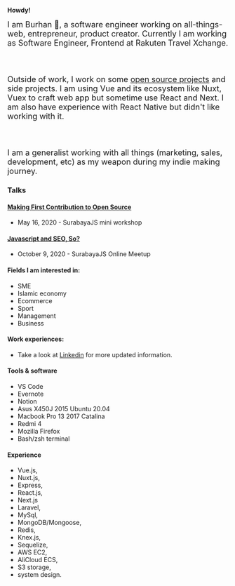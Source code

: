 
__Howdy!__

<font size="4">
    I am Burhan 👋, a software engineer working on all-things-web, entrepreneur, product creator. Currently I am working as Software Engineer, Frontend at Rakuten Travel Xchange.
</font>

<br/><br/>

<font size="4">
    Outside of work, I work on some <a href="https://github.com/initbase" target="_blank">open source projects</a> and side projects. I am using Vue and its ecosystem like Nuxt, Vuex to craft web app but sometime use React and Next. I am also have experience with React Native but didn't like working with it. 
</font>

<br/><br/>

<font size="4">
    I am a generalist working with all things (marketing, sales, development, etc) as my weapon during my indie making journey.
</font>

<Contact />

### Talks
#### [__Making First Contribution to Open Source__](https://speakerdeck.com/burhanahmeed/berkontribusi-ke-open-source)
- May 16, 2020 - SurabayaJS mini workshop
#### [__Javascript and SEO, So?__](https://speakerdeck.com/burhanahmeed/javascript-and-seo-so)
- October 9, 2020 - SurabayaJS Online Meetup

#### Fields I am interested in:
- SME
- Islamic economy
- Ecommerce
- Sport
- Management
- Business

#### Work experiences:
- Take a look at [Linkedin](https://www.linkedin.com/in/burhanahmeed/) for more updated information.

#### Tools & software
- VS Code
- Evernote
- Notion
- Asus X450J 2015 Ubuntu 20.04
- Macbook Pro 13 2017 Catalina
- Redmi 4
- Mozilla Firefox
- Bash/zsh terminal

#### Experience
- Vue.js, 
- Nuxt.js, 
- Express, 
- React.js, 
- Next.js 
- Laravel, 
- MySql, 
- MongoDB/Mongoose, 
- Redis, 
- Knex.js, 
- Sequelize, 
- AWS EC2, 
- AliCloud ECS, 
- S3 storage, 
- system design.
